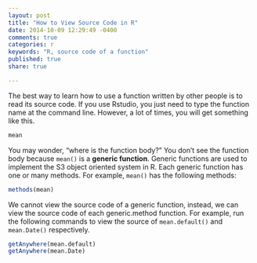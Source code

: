 ```yaml
---
layout: post
title: "How to View Source Code in R"
date: 2014-10-09 12:29:49 -0400
comments: true
categories: r
keywords: "R, source code of a function"
published: true
share: true

---
```


The best way to learn how to use a function written by other people is to read its source code. If you use Rstudio, you just need to type the function name at the command line. However, a lot of times, you will get something like this. 

```r
mean
```

You may wonder, "where is the function body?" You don't see the function body because `mean()` is a **generic function**. Generic functions are used to implement the S3 object oriented system in R. Each generic function has one or many methods. For example, `mean()` has the following methods:

```r
methods(mean)
```

We cannot view the source code of a generic function, instead, we can view the source code of each generic.method function. For example, run the following commands to view the source of `mean.default()` and `mean.Date()` respectively.

```r
getAnywhere(mean.default)
getAnywhere(mean.Date)
```

